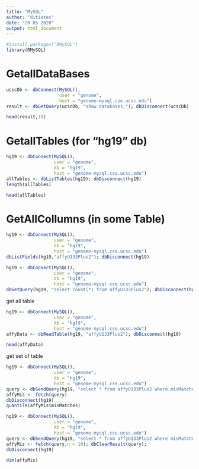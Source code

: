 ```yaml
---
title: "MySQL"
author: "ditiatev"
date: "20 05 2020"
output: html_document
---
```


```r
#install.packages("RMySQL")
library(RMySQL)
```

# GetallDataBases

```r
ucscDb <- dbConnect(MySQL(),
                    user = "genome",
                    host = "genome-mysql.cse.ucsc.edu")
result <- dbGetQuery(ucscDb, "show databases;"); dbDisconnect(ucscDb)
```

```r
head(result,10)
```

# GetallTables (for "hg19" db)

```r
hg19 <- dbConnect(MySQL(),
                  user = "genome",
                  db = "hg19",
                  host = "genome-mysql.cse.ucsc.edu")
allTables <- dbListTables(hg19); dbDisconnect(hg19)
length(allTables)
```

```r
head(allTables)
```

# GetAllCollumns (in some Table)

```r
hg19 <- dbConnect(MySQL(),
                  user = "genome",
                  db = "hg19",
                  host = "genome-mysql.cse.ucsc.edu")
dbListFields(hg19,"affyU133Plus2"); dbDisconnect(hg19)
```

```r
hg19 <- dbConnect(MySQL(),
                  user = "genome",
                  db = "hg19",
                  host = "genome-mysql.cse.ucsc.edu")
dbGetQuery(hg19, "select count(*) from affyU133Plus2"); dbDisconnect(hg19)
```

get all table

```r
hg19 <- dbConnect(MySQL(),
                  user = "genome",
                  db = "hg19",
                  host = "genome-mysql.cse.ucsc.edu")
affyData <- dbReadTable(hg19, "affyU133Plus2"); dbDisconnect(hg19)
```

```r
head(affyData)
```

get set of table

```r
hg19 <- dbConnect(MySQL(),
                  user = "genome",
                  db = "hg19",
                  host = "genome-mysql.cse.ucsc.edu")
query <- dbSendQuery(hg19, "select * from affyU133Plus2 where misMatches between 1 and 3"); 
affyMis <- fetch(query)
dbDisconnect(hg19)
quantile(affyMis$misMatches)
```

```r
hg19 <- dbConnect(MySQL(),
                  user = "genome",
                  db = "hg19",
                  host = "genome-mysql.cse.ucsc.edu")
query <- dbSendQuery(hg19, "select * from affyU133Plus2 where misMatches between 1 and 3"); 
affyMis <- fetch(query,n = 10); dbClearResult(query);
dbDisconnect(hg19)
```

```r
dim(affyMis)
```











